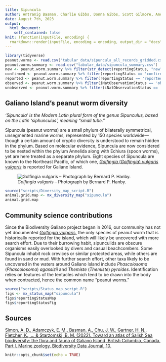 ```yaml
---
title: Sipuncula
author: Antranig Basman, Charlie Gibbs, Donna Gibbs, Scott Gilmore, Andy Lamb, Andrew Simon
date: August 7th, 2023
output: 
  html_document:
    self_contained: false
knit: (function(inputFile, encoding) {
  rmarkdown::render(inputFile, encoding = encoding, output_dir = "docs", output_options = list(copy_resources = TRUE)) })
---
```


```r
library(tidyverse)
peanut.worms <- read.csv("tabular_data/sipuncula_all_records_gridded.csv")
peanut.worm.summary <- read.csv("tabular_data/sipuncula_summary.csv")
new <- peanut.worm.summary %>% filter(str_detect(reportingStatus, "new")) 
confirmed <- peanut.worm.summary %>% filter(reportingStatus == 'confirmed') 
reported <- peanut.worm.summary %>% filter(reportingStatus == 'reported') 
observed <- peanut.worm.summary %>% filter(iNatObservationStatus == 'observed') 
unobserved <- peanut.worm.summary %>% filter(iNatObservationStatus == 'unobserved') 
```

## Galiano Island's peanut worm diversity

*‘Sipuncula’ is the Modern Latin plural form of the genus Sipunculus, based on the Latin 'siphunculus', meaning “small tube.”*

Sipuncula (peanut worms) are a small phylum of bilaterally symmetrical, unsegmented marine worms, represented by 150 species worldwide—though a certain amount of cryptic diversity is understood to remain hidden in the phylum. Based on molecular evidence, Sipuncula are now considered to be nested within the phylum Annelida along with Echiura (spoon worms), yet are here treated as a separate phylum. Eight species of Sipuncula are known to the Northeast Pacific, of which one, [*Golfingia* (*Golfingia*) *vulgaris vulgaris*](#taxon:Golfingia vulgaris) is reported for Galiano Island.

![*Golfingia vulgaris* – Photograph by Bernard P. Hanby.](media/Golfingia_vulgaris_Bernard_Hanby.jpg)

```r
source("scripts/Diversity_map_script.R")
animal.grid.map <- mx_diversity_map("sipuncula")
animal.grid.map
```

## Community science contributions

Since the Biodiversity Galiano project began in 2016, our community has not yet documented [*Golfingia vulgaris*](#taxon:Golfingia vulgaris), the only species of peanut worm that is historically reported for the island, which will likely be uncovered with more search effort. Due to their burrowing habit, sipunculids are obscure organisms easily overlooked by divers and casual beachcombers. Some Sipuncula inhabit rock crevices or similar protected areas, while others are found in sand or mud. With further search effort, other taxa likely to be uncovered in the waters around Galiano Island include *Phascolosoma* (*Phascolosoma*) *agassizii* and *Themiste* (*Themiste*) *pyroides*. Identification relies on features of the tentacles which tend to be drawn into the body when contracted, hence the common name “peanut worms.”

```r
source("scripts/Status_map_script.R")
figs <- mx_status_map("sipuncula")
figs$reportingStatusMap
figs$reportingStatusFig
```

## Sources

[Simon, A. D., Adamczyk, E. M., Basman, A., Chu, J. W., Gartner, H. N., Fletcher, K., ... & Starzomski, B. M. (2022). Toward an atlas of Salish Sea biodiversity: the flora and fauna of Galiano Island, British Columbia, Canada. Part I. Marine zoology. Biodiversity Data Journal, 10.](https://bdj.pensoft.net/article/76050/)

```r
knitr::opts_chunk$set(echo = TRUE)
```
